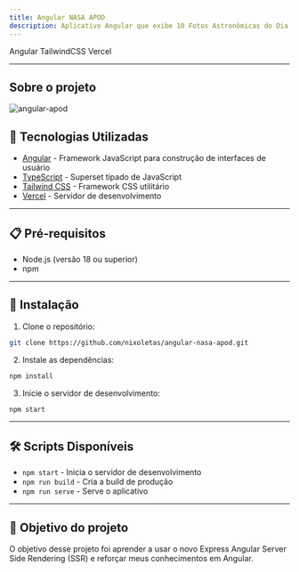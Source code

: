```yaml
---
title: Angular NASA APOD
description: Aplicativo Angular que exibe 10 Fotos Astronômicas do Dia (APOD) da API da NASA
---
```



<div style={{ marginBottom: "1rem" }}>
  <Tag docLink="https://angular.dev/">Angular</Tag>
  <Tag docLink="https://tailwindcss.com/">TailwindCSS</Tag>
  <Tag docLink="https://vercel.com/">Vercel</Tag>
</div>

<CodeButton codeLink="https://github.com/nixoletas/angular-nasa-apod" />
<DemoButton liveLink="https://angular-nasa-apod.vercel.app/" />

---

<Justify>

## Sobre o projeto

![angular-apod](\img\projects\angular-apod.png)



## 🚀 Tecnologias Utilizadas

- [Angular](https://angular.dev/) - Framework JavaScript para construção de interfaces de usuário
- [TypeScript](https://www.typescriptlang.org/) - Superset tipado de JavaScript
- [Tailwind CSS](https://tailwindcss.com/) - Framework CSS utilitário
- [Vercel](https://vercel.com/) - Servidor de desenvolvimento

---

## 📋 Pré-requisitos

- Node.js (versão 18 ou superior)
- npm

---

## 🔧 Instalação

1. Clone o repositório:

```bash
git clone https://github.com/nixoletas/angular-nasa-apod.git
```

2. Instale as dependências:

```bash
npm install
```

3. Inicie o servidor de desenvolvimento:

```bash
npm start
```

---

## 🛠️ Scripts Disponíveis

- `npm start` - Inicia o servidor de desenvolvimento
- `npm run build` - Cria a build de produção
- `npm run serve` - Serve o aplicativo

---

## 🎯 Objetivo do projeto

O objetivo desse projeto foi aprender a usar o novo Express Angular Server Side Rendering (SSR) e reforçar meus conhecimentos em Angular.

</Justify>
